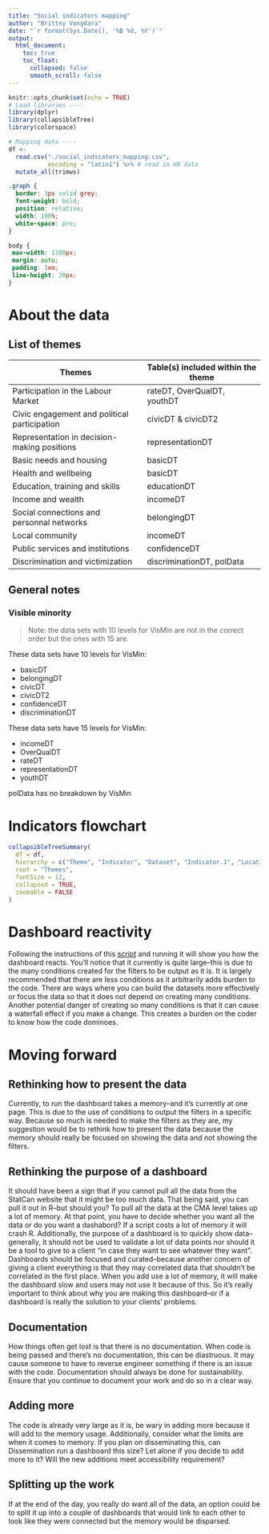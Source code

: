 ```yaml
---
title: "Social indicators mapping"
author: "Brittny Vongdara"
date: "`r format(Sys.Date(), '%B %d, %Y')`"
output: 
  html_document:
    toc: true
    toc_float:
      collapsed: false
      smooth_scroll: false
---
```

  
```r
knitr::opts_chunk$set(echo = TRUE)
# Load libraries ----
library(dplyr)
library(collapsibleTree) 
library(colorspace)

# Mapping data ----
df <-
  read.csv("./social_indicators_mapping.csv",
           encoding = "latin1") %>% # read in HR data
  mutate_all(trimws)
```

```css
.graph {
  border: 3px solid grey;
  font-weight: bold;
  position: relative;
  width: 100%;
  white-space: pre;
}

body {
 max-width: 1100px;
 margin: auto;
 padding: 1em;
 line-height: 20px;
}

```

# About the data

## List of themes

| Themes | Table(s) included within the theme |
|---|---|
| Participation in the Labour Market | rateDT, OverQualDT, youthDT |
| Civic engagement and political participation | civicDT & civicDT2 |
| Representation in decision-making positions | representationDT |
| Basic needs and housing | basicDT |
| Health and wellbeing | basicDT |
| Education, training and skills | educationDT |
| Income and wealth | incomeDT |
| Social connections and personnal networks | belongingDT |
| Local community | incomeDT |
| Public services and institutions | confidenceDT |
| Discrimination and victimization | discriminationDT, polData |

## General notes

### Visible minority

> Note: the data sets with 10 levels for VisMin are not in the correct order but the ones with 15 are.

These data sets have 10 levels for VisMin:

- basicDT
- belongingDT
- civicDT
- civicDT2
- confidenceDT
- discriminationDT

These data sets have 15 levels for VisMin:

- incomeDT
- OverQualDT
- rateDT
- representationDT
- youthDT

polData has no breakdown by VisMin

# Indicators flowchart

<div class = "graph">

```r
collapsibleTreeSummary(
  df = df,
  hierarchy = c("Theme", "Indicator", "Dataset", "Indicator.1", "Location"),
  root = "Themes",
  fontSize = 12,
  collapsed = TRUE,
  zoomable = FALSE
) 
```

</div>

# Dashboard reactivity

Following the instructions of this [script](https://github.com/klaxonklaxoff/SocialINC/blob/main/reactivity_log.R) and running it will show you how the dashboard reacts. You'll notice that it currently is quite large--this is due to the many conditions created for the filters to be output as it is. It is largely recommended that there are less conditions as it arbitrarily adds burden to the code. There are ways where you can build the datasets more effectively or focus the data so that it does not depend on creating many conditions. Another potential danger of creating so many conditions is that it can cause a waterfall effect if you make a change. This creates a burden on the coder to know how the code dominoes.

# Moving forward

## Rethinking how to present the data

Currently, to run the dashboard takes a memory--and it's currently at one page. This is due to the use of conditions to output the filters in a specific way. Because so much is needed to make the filters as they are, my suggestion would be to rethink how to present the data because the memory should really be focused on showing the data and not showing the filters.

## Rethinking the purpose of a dashboard

It should have been a sign that if you cannot pull all the data from the StatCan website that it might be too much data. That being said, you can pull it out in R--but should you? To pull all the data at the CMA level takes up a lot of memory. At that point, you have to decide whether you want all the data or do you want a dashabord? If a script costs a lot of memory it will crash R. Additionally, the purpose of a dashboard is to quickly show data--generally, it should not be used to validate a lot of data points nor should it be a tool to give to a client "in case they want to see whatever they want". Dashboards should be focused and curated--because another concern of giving a client everything is that they may correlated data that shouldn't be correlated in the first place. When you add use a lot of memory, it will make the dashboard slow and users may not use it because of this. So it's really important to think about why you are making this dashboard--or if a dashboard is really the solution to your clients' problems.

## Documentation

How things often get lost is that there is no documentation. When code is being passed and there's no documentation, this can be diastruous. It may cause someone to have to reverse engineer something if there is an issue with the code. Documentation should always be done for sustainability. Ensure that you continue to document your work and do so in a clear way.

## Adding more

The code is already very large as it is, be wary in adding more because it will add to the memory usage. Additionally, consider what the limits are when it comes to memory. If you plan on disseminating this, can Dissemination run a dashboard this size? Let alone if you decide to add more to it? Will the new additions meet accessibility requirement?

## Splitting up the work

If at the end of the day, you really do want all of the data, an option could be to split it up into a couple of dashboards that would link to each other to look like they were connected but the memory would be disparsed.